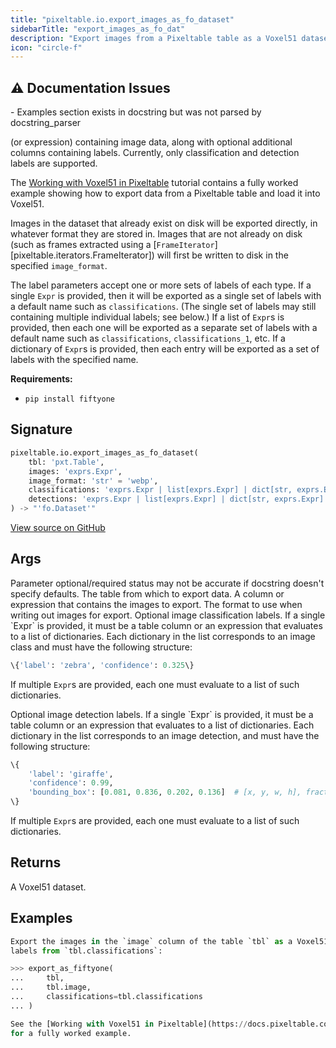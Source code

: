 ```yaml
---
title: "pixeltable.io.export_images_as_fo_dataset"
sidebarTitle: "export_images_as_fo_dat"
description: "Export images from a Pixeltable table as a Voxel51 dataset. The data must consist of a single column"
icon: "circle-f"
---
```

## ⚠️ Documentation Issues

<Warning>
- Examples section exists in docstring but was not parsed by docstring_parser
</Warning>

(or expression) containing image data, along with optional additional columns containing labels. Currently, only classification and detection labels are supported.

The [Working with Voxel51 in Pixeltable](https://docs.pixeltable.com/docs/working-with-voxel51) tutorial contains a fully worked example showing how to export data from a Pixeltable table and load it into Voxel51.

Images in the dataset that already exist on disk will be exported directly, in whatever format they are stored in. Images that are not already on disk (such as frames extracted using a \[`FrameIterator`\]\[pixeltable.iterators.FrameIterator\]) will first be written to disk in the specified `image_format`.

The label parameters accept one or more sets of labels of each type. If a single `Expr` is provided, then it will be exported as a single set of labels with a default name such as `classifications`. (The single set of labels may still containing multiple individual labels; see below.) If a list of `Expr`s is provided, then each one will be exported as a separate set of labels with a default name such as `classifications`, `classifications_1`, etc. If a dictionary of `Expr`s is provided, then each entry will be exported as a set of labels with the specified name.

**Requirements:**

- `pip install fiftyone`


## Signature

```python
pixeltable.io.export_images_as_fo_dataset(
    tbl: 'pxt.Table',
    images: 'exprs.Expr',
    image_format: 'str' = 'webp',
    classifications: 'exprs.Expr | list[exprs.Expr] | dict[str, exprs.Expr] | None' = None,
    detections: 'exprs.Expr | list[exprs.Expr] | dict[str, exprs.Expr] | None' = None
) -> "'fo.Dataset'"
```

<a href="https://github.com/pixeltable/pixeltable/blob/main/pixeltable/io/globals.py#L142" target="_self">View source on GitHub</a>

## Args

<Note>
Parameter optional/required status may not be accurate if docstring doesn't specify defaults.
</Note>

<ParamField path="tbl" type="pxt.Table" required>
  The table from which to export data.


</ParamField>

<ParamField path="images" type="exprs.Expr" required>
  A column or expression that contains the images to export.


</ParamField>

<ParamField path="image_format" type="str" >
  The format to use when writing out images for export.


</ParamField>

<ParamField path="classifications" type="exprs.Expr | list[exprs.Expr] | dict[str, exprs.Expr] | None" >
  Optional image classification labels. If a single `Expr` is provided, it must be a table column or an expression that evaluates to a list of dictionaries. Each dictionary in the list corresponds to an image class and must have the following structure:

``` python
\{'label': 'zebra', 'confidence': 0.325\}
```

If multiple `Expr`s are provided, each one must evaluate to a list of such dictionaries.


</ParamField>

<ParamField path="detections" type="exprs.Expr | list[exprs.Expr] | dict[str, exprs.Expr] | None" >
  Optional image detection labels. If a single `Expr` is provided, it must be a table column or an expression that evaluates to a list of dictionaries. Each dictionary in the list corresponds to an image detection, and must have the following structure:

``` python
\{
    'label': 'giraffe',
    'confidence': 0.99,
    'bounding_box': [0.081, 0.836, 0.202, 0.136]  # [x, y, w, h], fractional coordinates
\}
```

If multiple `Expr`s are provided, each one must evaluate to a list of such dictionaries.


</ParamField>

## Returns

<ResponseField name="return" type="any" required>
  A Voxel51 dataset.


</ResponseField>

## Examples

```python
Export the images in the `image` column of the table `tbl` as a Voxel51 dataset, using classification
labels from `tbl.classifications`:

>>> export_as_fiftyone(
...     tbl,
...     tbl.image,
...     classifications=tbl.classifications
... )

See the [Working with Voxel51 in Pixeltable](https://docs.pixeltable.com/docs/working-with-voxel51) tutorial
for a fully worked example.
```


